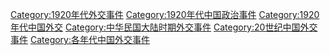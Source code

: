 [[Category:1920年代外交事件|Category:1920年代外交事件]]
[[Category:1920年代中国政治事件|Category:1920年代中国政治事件]]
[[Category:1920年代中国外交|Category:1920年代中国外交]]
[[Category:中华民国大陆时期外交事件|Category:中华民国大陆时期外交事件]]
[[Category:20世纪中国外交事件|Category:20世纪中国外交事件]]
[[Category:各年代中国外交事件|Category:各年代中国外交事件]]